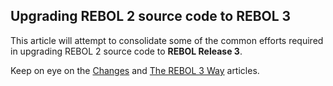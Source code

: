 ==Upgrading REBOL 2 source code to REBOL 3==

This article will attempt to consolidate some of the common efforts required in upgrading REBOL 2 source code to '''REBOL Release 3'''.
{{hilight|Anyone with a practical solution to any problems, please post the discoveries here}}

Keep on eye on the [[Changes_between_R2_and_R3|Changes]] and [[How_to_do_things_the_new_Rebol_3_way|The REBOL 3 Way]] articles.